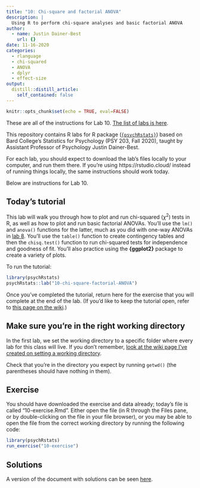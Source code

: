 ```yaml
---
title: "10: Chi-square and factorial ANOVA"
description: |
  Using R to perform chi-square analyses and basic factorial ANOVA
author:
  - name: Justin Dainer-Best
    url: {}
date: 11-16-2020
categories:
  - rlanguage
  - chi-squared
  - ANOVA
  - dplyr
  - effect-size
output:
  distill::distill_article:
    self_contained: false
---
```


```r
knitr::opts_chunk$set(echo = TRUE, eval=FALSE)
```

These are all of the instructions for Lab 10. [The list of labs is here](../../labs.html).

This repository contains R labs for R package ([`{psychRstats}`](https://github.com/jdbest/psychRstats)) based on Bard College’s Statistics for Psychology (PSY 203, Fall 2020), taught by Assistant Professor of Psychology Justin Dainer-Best.

For each lab, you should expect to download the lab's files locally to your computer, and run them there. If you're using https://rstudio.cloud/ instead of running things locally, the same instructions should work today. 

Below are instructions for Lab 10.

## Today's tutorial

This lab will walk you through how to plot and run chi-squared ($\chi^2$) tests in R, as well as how to plot and run basic factorial ANOVAs. You'll use the `lm()` and `anova()` functions for the latter, much as you did with one-way ANOVAs in [lab 8](../08-one-way-anova/). You'll use the `table()` function to create contingency tables and then the `chisq.test()` function to run chi-squared tests for independence and goodness of fit. You'll also practice using the **{ggplot2}** package to create a variety of plots.

To run the tutorial:

```r
library(psychRstats)
psychRstats::lab("10-chi-square-factorial-ANOVA")
```

Once you've completed the tutorial, return here for the exercise that you will complete at the end of the lab. (If you'd like to keep the tutorial open, refer to [this page on the wiki](https://github.com/jdbest/psychRstats/wiki/Run-a-tutorial-and-exercise-simultaneously).)

## Make sure you're in the right working directory

In the first lab, we set the working directory to a specific folder where every lab for this class will live. If you don't remember, [look at the wiki page I've created on setting a working directory](https://github.com/jdbest/psychRstats/wiki/setting-a-working-directory). 

Check that you're in the directory you expect by running `getwd()` (the parentheses should have nothing in them). 

## Exercise

You should have downloaded the exercise and data already; today's file is called "10-exercise.Rmd". Either open the file (in R through the Files pane, or by double-clicking on the file in your file browser), or you may be able to open the file from the correct working directory by running the following code:

```r
library(psychRstats)
run_exercise("10-exercise")
```

## Solutions

A version of the document with solutions can be seen [here](../../answers/10-lab/).